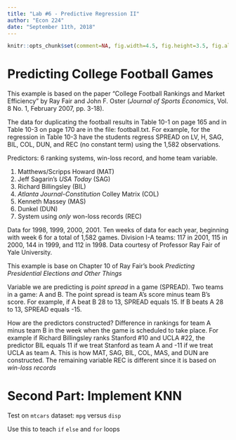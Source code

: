 ```yaml
---
title: "Lab #6 - Predictive Regression II"
author: "Econ 224"
date: "September 11th, 2018"
---
```


<!-- knitr global options -->
```r
knitr::opts_chunk$set(comment=NA, fig.width=4.5, fig.height=3.5, fig.align = 'center')
```

# Predicting College Football Games
This example is based on the paper "College Football Rankings and Market Efficiency" by Ray Fair and John F.\ Oster (*Journal of Sports Economics*, Vol. 8 No. 1, February 2007, pp. 3-18).

  The data for duplicating the football results in Table 10-1 on page 165 and in Table 10-3 on page 170 are in the file: football.txt. For example, for the regression in Table 10-3 have the students regress SPREAD on LV, H, SAG, BIL, COL, DUN, and REC (no constant term) using the 1,582 observations. 

Predictors: 6 ranking systems, win-loss record, and home team variable.

1. Matthews/Scripps Howard (MAT)
2. Jeff Sagarin's *USA Today* (SAG)
3. Richard Billingsley (BIL)
4. *Atlanta Journal-Constitution* Colley Matrix (COL)
5. Kenneth Massey (MAS)
6. Dunkel (DUN)
7. System using *only* won-loss records (REC)

Data for 1998, 1999, 2000, 2001. Ten weeks of data for each year, beginning with week 6 for a total of 1,582 games.
Division I-A teams: 117 in 2001, 115 in 2000, 144 in 1999, and 112 in 1998.
Data courtesy of Professor Ray Fair of Yale University.

This example is base on Chapter 10 of Ray Fair's book *Predicting Presidential Elections and Other Things*

Variable we are predicting is *point spread* in a game (SPREAD).
Two teams in a game: A and B.
The point spread is team A's score minus team B's score.
For example, if A beat B 28 to 13, SPREAD equals 15.
If B beats A 28 to 13, SPREAD equals -15.

How are the predictors constructed?
Difference in rankings for team A minus team B in the week when the game is scheduled to take place.
For example if Richard Billingsley ranks Stanford \#10 and UCLA \#22, the predictor BIL equals 11 if we treat Stanford as team A and -11 if we treat UCLA as team A.
This is how MAT, SAG, BIL, COL, MAS, and DUN are constructed.
The remaining variable REC is different since it is based on *win-loss records*

# Second Part: Implement KNN
Test on `mtcars` dataset: `mpg` versus `disp`

Use this to teach `if` `else` and `for` loops
